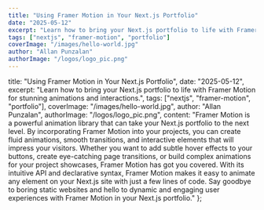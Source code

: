 ```yaml
---
title: "Using Framer Motion in Your Next.js Portfolio"
date: "2025-05-12"
excerpt: "Learn how to bring your Next.js portfolio to life with Framer Motion for stunning animations and interactions."
tags: ["nextjs", "framer-motion", "portfolio"]
coverImage: "/images/hello-world.jpg"
author: "Allan Punzalan"
authorImage: "/logos/logo_pic.png"
---
```


title: "Using Framer Motion in Your Next.js Portfolio",
date: "2025-05-12",
excerpt: "Learn how to bring your Next.js portfolio to life with Framer Motion for stunning animations and interactions.",
tags: ["nextjs", "framer-motion", "portfolio"],
coverImage: "/images/hello-world.jpg",
author: "Allan Punzalan",
authorImage: "/logos/logo_pic.png",
content: "Framer Motion is a powerful animation library that can take your Next.js portfolio to the next level. By incorporating Framer Motion into your projects, you can create fluid animations, smooth transitions, and interactive elements that will impress your visitors. Whether you want to add subtle hover effects to your buttons, create eye-catching page transitions, or build complex animations for your project showcases, Framer Motion has got you covered. With its intuitive API and declarative syntax, Framer Motion makes it easy to animate any element on your Next.js site with just a few lines of code. Say goodbye to boring static websites and hello to dynamic and engaging user experiences with Framer Motion in your Next.js portfolio."
};